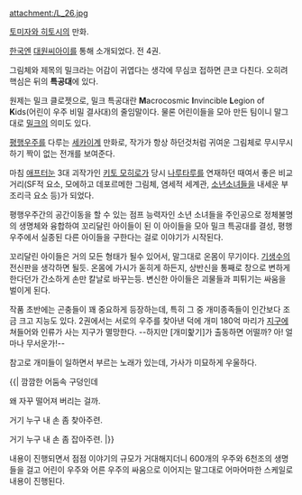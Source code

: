 attachment:/L_26.jpg

[[토미자와 히토시]]의 만화.

[[한국]]엔 [[대원씨아이]]를 통해 소개되었다. 전 4권.

그림체와 제목의 밀크라는 어감이 귀엽다는 생각에 무심코 접하면 큰코 다친다. 오히려 핵심은 뒤의 '''특공대'''에 있다. 

원제는 밀크 클로젯으로, 밀크 특공대란 '''M'''acrocosmic '''I'''nvincible '''L'''egion of '''K'''ids(어린이 우주 비밀 결사대)의 줄임말이다. 물론 어린이들을 모아 만든 팀이니 말그대로 [[밀크]]의 의미도 있다.

[[평행우주]]를 다루는 [[세카이계]] 만화로, 작가가 항상 하던것처럼 귀여운 그림체로 무시무시하기 짝이 없는 전개를 보여준다.

마침 [[애프터눈]] 3대 괴작가인 [[키토 모히로]]가 당시 [[나루타루]]를 연재하던 때여서 좋은 비교 거리(SF적 요소, 모에하고 데포르메한 그림체, 염세적 세계관, [[소년]][[소녀]]들을 내세운 부조리극 요소 등)가 되었다. 

평행우주간의 공간이동을 할 수 있는 점프 능력자인 소년 소녀들을 주인공으로 정체불명의 생명체와 융합하여 꼬리달린 아이들이 된 이 아이들을 모아 밀크 특공대를 결성, 평행우주에서 실종된 다른 아이들을 구한다는 걸로 이야기가 시작된다. 

꼬리달린 아이들은 거의 모든 형태가 될수 있어서, 말그대로 온몸이 무기이다. [[기생수]]의 전신판을 생각하면 될듯. 온몸에 가시가 돋히게 하든지, 상반신을 통째로 창으로 변하게 한다던가 간소하게 손만 칼날로 바꾸는등. 변신한 아이들은 괴물들과 피튀기는 싸움을 벌이게 된다.

작품 초반에는 곤충들이 꽤 중요하게 등장하는데, 특히 그 중 개미종족들이 인간보다 조금 크고 지능도 있다. 2권에서는 서로의 우주를 찾아낸 덕에 개미 180억 마리가 [[지구]]에 쳐들어와 인류가 사는 지구가 멸망한다. --하지만 [개미핥기]가 출동하면 어떨까? 아! 얼마나 무서운가!--

참고로 개미들이 일하면서 부르는 노래가 있는데, 가사가 미묘하게 우울하다.

{{|
깜깜한 어둠속 구덩인데

왜 자꾸 떨어져 버리는 걸까.

거기 누구 내 손 좀 찾아주련.

거기 누구 내 손 좀 잡아주련. 
|}}

내용이 진행되면서 점점 이야기의 규모가 거대해지더니 600개의 우주와 6천조의 생명들을 걸고 어린이 우주와 어른 우주의 싸움으로 이어지는 말그대로 어마어마한 스케일로 내용이 진행된다.
